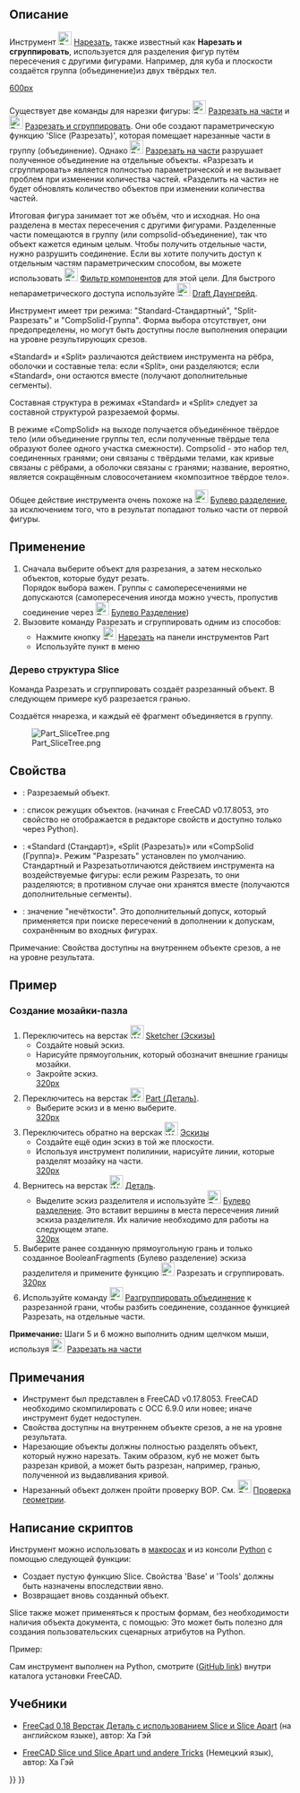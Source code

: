<languages/>
{{Docnav/ru
|[[Part_SliceApart/ru|Разрезать на части]]
|[[Part_XOR/ru|Булева XOR]]
|[[Part_Workbench/ru|Деталь]]
|IconL=Part_SliceApart.svg
|IconR=Part_XOR.svg
|IconC=Workbench_Part.svg
}}

{{GuiCommand/ru
|Name=Part Slice
|Name/ru=Разрезать и сгруппировать
|MenuLocation=Деталь → Разделить → Нарезать, чтобы соединить
|Workbenches=[[Part_Workbench/ru|Part]]
|Version=0.17
|SeeAlso=[[Part_BooleanFragments/ru|Булево разделение]], [[Part_XOR/ru|Булева XOR]], [[Part_Cut/ru|Обрезать]], [[Part_Boolean/ru|Булевы операции]]
}}

<span id="Description"></span>
== Описание == 

<div class="mw-translate-fuzzy">
Инструмент [[Image:Part_Slice.svg|24px]] [[Part_Slice/ru|Нарезать]], также известный как '''Нарезать и сгруппировать''', используется для разделения фигур путём пересечения с другими фигурами. Например, для куба и плоскости создаётся группа (объединение)из двух твёрдых тел.
</div>

[[image:Part_Slice_Demo.png|600px]]

{{Caption|Вверху: части были впоследствии раздвинуты вручную, чтобы показать разрез}}

Существует две команды для нарезки фигуры: [[Image:Part_SliceApart.svg|24px]] [[Part_SliceApart/ru|Разрезать на части]] и [[Image:Part_Slice.svg|24px]] [[Part_Slice/ru|Разрезать и сгруппировать]]. Они обе создают параметрическую функцию 'Slice (Разрезать)', которая помещает нарезанные части в группу (объединение). Однако [[Image:Part_SliceApart.svg|24px]] [[Part_SliceApart/ru|Разрезать на части]] разрушает полученное объединение на отдельные объекты. «Разрезать и сгруппировать» является полностью параметрической и не вызывает проблем при изменении количества частей. «Разделить на части» не будет обновлять количество объектов при изменении количества частей.

Итоговая фигура занимает тот же объём, что и исходная. Но она разделена в местах пересечения с другими фигурами. Разделенные части помещаются в группу (или compsolid-объединение), так что объект кажется единым целым. Чтобы получить отдельные части, нужно разрушить соединение. Если вы хотите получить доступ к отдельным частям параметрическим способом, вы можете использовать [[Image:Part_CompoundFilter.svg|24px]] [[Part_CompoundFilter/ru|Фильтр компонентов]] для этой цели. Для быстрого непараметрического доступа используйте [[Image:Draft_Downgrade.svg|24px]] [[Draft_Downgrade|Draft Даунгрейд]].

Инструмент имеет три режима: "Standard-Стандартный", "Split-Разрезать" и "CompSolid-Группа". Форма выбора отсутствует, они предопределены, но могут быть доступны после выполнения операции на уровне результирующих срезов.

«Standard» и «Split» различаются действием инструмента на рёбра, оболочки и составные тела: если «Split», они разделяются; если «Standard», они остаются вместе (получают дополнительные сегменты).

Составная структура в режимах «Standard» и «Split» следует за составной структурой разрезаемой формы. 

В режиме «CompSolid» на выходе получается объединённое твёрдое тело (или объединение группы тел, если полученные твёрдые тела образуют более одного участка смежности). Compsolid - это набор тел, соединенных гранями; они связаны с твёрдыми телами, как кривые связаны с рёбрами, а оболочки связаны с гранями; название, вероятно, является сокращённым словосочетанием «композитное твёрдое тело».

Общее действие инструмента очень похоже на [[Image:Part_BooleanFragments.svg|24px]] [[Part_BooleanFragments/ru|Булево разделение]], за исключением того, что в результат попадают только части от первой фигуры.

<span id="Usage"></span>
== Применение == 

<div class="mw-translate-fuzzy">
# Сначала выберите объект для разрезания, а затем несколько объектов, которые будут резать. <br /> Порядок выбора важен. Группы с самопересечениями не допускаются (самопересечения иногда можно учесть, пропустив соединение через [[Image:Part_BooleanFragments.svg|24px]] [[Part_BooleanFragments/ru|Булево Разделение]])
# Вызовите команду Разрезать и сгруппировать одним из способов:
#* Нажмите кнопку  [[Image:Part_Slice.svg|24px]] [[Part Slice/ru|Нарезать]] на панели инструментов Part
#* Используйте пункт в меню {{MenuCommand|Деталь → Разделить → Нарезать чтобы соединить}}
</div>

=== Дерево структура Slice ===
Команда Разрезать и сгруппировать создаёт разрезанный объект. В следующем примере куб разрезается гранью.

Создаётся ннарезка, и каждый её фрагмент объединяется в группу.

[[Image:Part_SliceTree.png]]

<span id="Properties"></span>
== Свойства == 

{{TitleProperty|Разрезать}}
* {{PropertyData|База}}: Разрезаемый объект.
* {{PropertyData|Tools-Инструменты}}: список режущих объектов. (начиная с FreeCAD v0.17.8053, это свойство не отображается в редакторе свойств и доступно только через Python).
* {{PropertyData|Mode-Режим}}: «Standard (Стандарт)», «Split (Разрезать)» или «CompSolid (Группа)». Режим "Разрезать" установлен по умолчанию. Стандартный и Разрезатьотличаются действием инструмента на воздействуемые фигуры: если режим Разрезать, то они разделяются; в противном случае они хранятся вместе (получаются дополнительные сегменты).
* {{PropertyData|Tolerance (Точность)}}: значение "нечёткости". Это дополнительный допуск, который применяется при поиске пересечений в дополнении к допускам, сохранённым во входных фигурах.

̈Примечаниеː Свойства доступны на внутреннем объекте срезов, а не на уровне результата.

<span id="Example"></span>
==Пример==

<span id="Creating_a_Puzzle"></span>
=== Создание мозайки-пазла ===

# Переключитесь на верстак [[Image:Workbench_Sketcher.svg|24px]] [[Sketcher_Workbench/ru|Sketcher (Эскизы)]]
#* Создайте новый эскиз.
#* Нарисуйте прямоугольник, который обозначит внешние границы мозайки.
#* Закройте эскиз.<br />[[image:slice_example_step1.png|320px]]
# Переключитесь на верстак [[Image:Workbench_Part.svg|24px]] [[Part_Workbench/ru|Part (Деталь)]].
#* Выберите эскиз и в меню выберите{{MenuCommand|Деталь → Создать грань из ломанных}}.<br />[[image:slice_example_step2.png|320px]]
# Переключитесь обратно на верскак [[Image:Workbench_Sketcher.svg|24px]] [[Sketcher Workbench/ru|Эскизы]]
#* Создайте ещё один эскиз в той же плоскости.
#* Используя инструмент полилинии, нарисуйте линии, которые разделят мозайку на части.<br />[[image:slice_example_step3.png|320px]]
# Вернитесь на верстак [[Image:Workbench_Part.svg|24px]] [[Part_Workbench/ru|Деталь]].
#* Выделите эскиз разделителя и используйте [[Image:Part_BooleanFragments.svg|24px]] [[Part BooleanFragments/ru|Булево разделение]]. Это вставит вершины в места пересечения линий эскиза разделителя. Их наличие необходимо для работы на следующем этапе.<br />[[image:slice_example_step4.png|320px]]
# Выберите ранее созданную прямоугольную грань и только созданное BooleanFragments (Булево разделение) эскиза разделителя и примените функцию [[Image:Part_Slice.svg|24px]] Разрезать и сгруппировать.<br />[[image:slice_example_step5.png|320px]]
# Используйте команду [[Image:Part_ExplodeCompound.svg|24px]] [[Part ExplodeCompound/ru|Разгруппировать объединение]] к разрезанной грани, чтобы разбить соединение, созданное функцией Разрезать, на отдельные части.

'''Примечание:''' Шаги 5 и 6 можно выполнить одним щелчком мыши, используя [[Image:Part_SliceApart.svg|24px]] [[Part_SliceApart/ru|Разрезать на части]]

<span id="Notes"></span>
== Примечания == 

<div class="mw-translate-fuzzy">
* Инструмент был представлен в FreeCAD v0.17.8053. FreeCAD необходимо скомпилировать с OCC 6.9.0 или новее; иначе инструмент будет недоступен.
* ̈Свойства доступны на внутреннем объекте срезов, а не на уровне результата.
* Нарезающие объекты должны полностью разделять объект, который нужно нарезать. Таким образом, куб не может быть разрезан кривой, а может быть разрезан, например, гранью, полученной из выдавливания кривой.
* Нарезанный объект должен пройти проверку BOP. См. [[Image:Part_CheckGeometry.svg|24px]] [[Part_CheckGeometry/ru|Проверка геометрии]].
</div>

<span id="Scripting"></span>
== Написание скриптов == 

Инструмент можно использовать в [[Macros/ru|макросах]] и из консоли [[Python/ru|Python]] с помощью следующей функции:
{{Code|code=BOPTools.SplitFeatures.makeSlice(name)}}

* Создает пустую функцию Slice. Свойства 'Base' и 'Tools' должны быть назначены впоследствии явно.
* Возвращает вновь созданный объект.

Slice также может применяться к простым формам, без необходимости наличия объекта документа, с помощью:
{{Code|code=BOPTools.SplitAPI.slice(base_shape, tool_shapes, mode, tolerance = 0.0)}}
Это может быть полезно для создания пользовательских сценарных атрибутов на Python.

Пример:
{{code|code=
import BOPTools.SplitFeatures
j = BOPTools.SplitFeatures.makeSlice(name= 'Slice')
j.Base = FreeCADGui.Selection.getSelection()[0]
j.Tools = FreeCADGui.Selection.getSelection()[1:]
}}

Сам инструмент выполнен на Python, смотрите {{FileName|/Mod/Part/BOPTools/SplitFeatures.py}} ([https://github.com/FreeCAD/FreeCAD/blob/master/src/Mod/Part/BOPTools/SplitFeatures.py GitHub link]) внутри каталога установки FreeCAD.

<span id="Tutorials"></span>
==Учебники== 

* [https://www.youtube.com/watch?v=tzHkQaHgrfQ FreeCad 0.18 Верстак Деталь с использованием Slice и Slice Apart] (на английском языке), автор: Ха Гэй

* [https://www.youtube.com/watch?v=JJAL5JmqqKQ FreeCAD Slice und Slice Apart und andere Tricks] (Немецкий язык), автор: Ха Гэй


{{Docnav/ru
|[[Part_SliceApart/ru|Разрезать на части]]
|[[Part_XOR/ru|Булева XOR]]
|[[Part_Workbench/ru|Деталь]]
|IconL=Part_SliceApart.svg
|IconR=Part_XOR.svg
|IconC=Workbench_Part.svg
}}

{{Part Tools navi{{#translation:}}}}
{{Userdocnavi{{#translation:}}}}